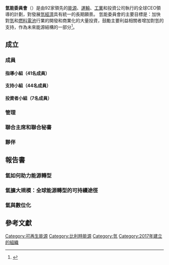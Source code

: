 {{Multiple issues|
{{Notability Unreferenced|time=2020-09-19T13:27:59+00:00}}
{{Expand language|1=en|time=2020-09-19T13:27:59+00:00}}
}}
{{Infobox organization
|name          = 氫能委員會
|native_name   = Hydrogen Council
|logo          = HydrogenCouncilLogo.png
|formation     = 2017年1月17日
|purpose       = 工業發展
|type          = 商業隸屬關係、首席執行官級諮詢機構
|headquarters  = [[比利時|比利時]]
|region_served = 全球性
|website       = [http://hydrogencouncil.com/ hydrogencouncil.com]
}}
'''氫能委員會'''（{{lang-en|Hydrogen Council}}）是由92家領先的[[能源|能源]]、[[運輸|運輸]]、[[工業|工業]]和投資公司執行的全球CEO領導的計劃，對發展[[氫經濟|氫經濟]]具有統一的長期願景。 氫能委員會的主要目標是：加快對[[氫|氫]]和[[燃料電池|燃料電池]]行業的開發和商業化的大量投資，鼓勵主要利益相關者增加對氫的支持，作為未來能源結構的一部分<ref name="faq">{{cite web |url=https://hydrogencouncil.com/en/faq/ |title=Frequenty Asked Questions |website=www.hydrogencouncil.com |access-date=11 September 2020 |archive-date=2021-01-18 |archive-url=https://web.archive.org/web/20210118164527/https://hydrogencouncil.com/en/faq/ |dead-url=no }}</ref>。

==成立==
===成員===
====指導小組（41名成員）====

====支持小組（44名成員）====

====投資者小組（7名成員）====

===管理===

===聯合主席和聯合秘書===

===夥伴===
==報告書==
===氫如何助力能源轉型===

===氫擴大規模：全球能源轉型的可持續途徑===

===氫與數位化===

==參考文獻==
{{reflist}}

[[Category:可再生能源|Category:可再生能源]]
[[Category:比利時能源|Category:比利時能源]]
[[Category:氫|Category:氫]]
[[Category:2017年建立的組織|Category:2017年建立的組織]]